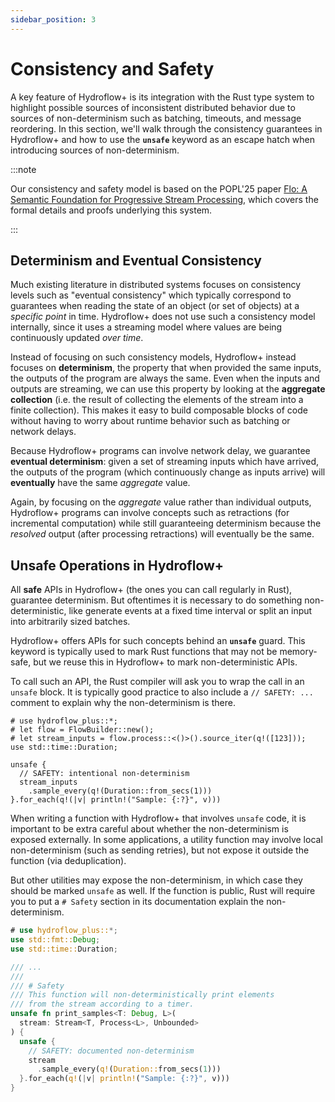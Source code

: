 ```yaml
---
sidebar_position: 3
---
```


# Consistency and Safety
A key feature of Hydroflow+ is its integration with the Rust type system to highlight possible sources of inconsistent distributed behavior due to sources of non-determinism such as batching, timeouts, and message reordering. In this section, we'll walk through the consistency guarantees in Hydroflow+ and how to use the **`unsafe`** keyword as an escape hatch when introducing sources of non-determinism.

:::note

Our consistency and safety model is based on the POPL'25 paper [Flo: A Semantic Foundation for Progressive Stream Processing](https://arxiv.org/abs/2411.08274), which covers the formal details and proofs underlying this system.

:::

## Determinism and Eventual Consistency
Much existing literature in distributed systems focuses on consistency levels such as "eventual consistency" which typically correspond to guarantees when reading the state of an object (or set of objects) at a _specific point_ in time. Hydroflow+ does not use such a consistency model internally, since it uses a streaming model where values are being continuously updated _over time_.

Instead of focusing on such consistency models, Hydroflow+ instead focuses on **determinism**, the property that when provided the same inputs, the outputs of the program are always the same. Even when the inputs and outputs are streaming, we can use this property by looking at the **aggregate collection** (i.e. the result of collecting the elements of the stream into a finite collection). This makes it easy to build composable blocks of code without having to worry about runtime behavior such as batching or network delays.

Because Hydroflow+ programs can involve network delay, we guarantee **eventual determinism**: given a set of streaming inputs which have arrived, the outputs of the program (which continuously change as inputs arrive) will **eventually** have the same _aggregate_ value.

Again, by focusing on the _aggregate_ value rather than individual outputs, Hydroflow+ programs can involve concepts such as retractions (for incremental computation) while still guaranteeing determinism because the _resolved_ output (after processing retractions) will eventually be the same.

## Unsafe Operations in Hydroflow+
All **safe** APIs in Hydroflow+ (the ones you can call regularly in Rust), guarantee determinism. But oftentimes it is necessary to do something non-deterministic, like generate events at a fixed time interval or split an input into arbitrarily sized batches.

Hydroflow+ offers APIs for such concepts behind an **`unsafe`** guard. This keyword is typically used to mark Rust functions that may not be memory-safe, but we reuse this in Hydroflow+ to mark non-deterministic APIs.

To call such an API, the Rust compiler will ask you to wrap the call in an `unsafe` block. It is typically good practice to also include a `// SAFETY: ...` comment to explain why the non-determinism is there.

```rust,no_run
# use hydroflow_plus::*;
# let flow = FlowBuilder::new();
# let stream_inputs = flow.process::<()>().source_iter(q!([123]));
use std::time::Duration;

unsafe {
  // SAFETY: intentional non-determinism
  stream_inputs
    .sample_every(q!(Duration::from_secs(1)))
}.for_each(q!(|v| println!("Sample: {:?}", v)))
```

When writing a function with Hydroflow+ that involves `unsafe` code, it is important to be extra careful about whether the non-determinism is exposed externally. In some applications, a utility function may involve local non-determinism (such as sending retries), but not expose it outside the function (via deduplication).

But other utilities may expose the non-determinism, in which case they should be marked `unsafe` as well. If the function is public, Rust will require you to put a `# Safety` section in its documentation explain the non-determinism.

```rust
# use hydroflow_plus::*;
use std::fmt::Debug;
use std::time::Duration;

/// ...
/// 
/// # Safety
/// This function will non-deterministically print elements 
/// from the stream according to a timer.
unsafe fn print_samples<T: Debug, L>(
  stream: Stream<T, Process<L>, Unbounded>
) {
  unsafe {
    // SAFETY: documented non-determinism
    stream
      .sample_every(q!(Duration::from_secs(1)))
  }.for_each(q!(|v| println!("Sample: {:?}", v)))
}
```
